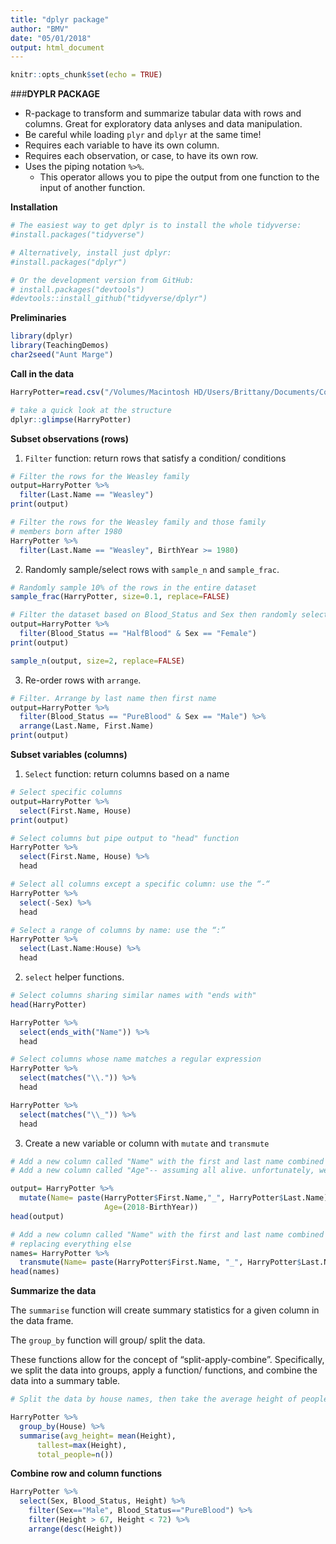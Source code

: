 ```yaml
---
title: "dplyr package"
author: "BMV"
date: "05/01/2018"
output: html_document
---
```


```r
knitr::opts_chunk$set(echo = TRUE)
```

###**DYPLR PACKAGE**

* R-package to transform and summarize tabular data with rows and columns. Great for exploratory data anlyses and data manipulation.
* Be careful while loading `plyr` and `dplyr` at the same time!
* Requires each variable to have its own column.
* Requires each observation, or case, to have its own row.
* Uses the piping notation `%>%`.
    * This operator allows you to pipe the output from one function to the input of another function.

**Installation**
```r
# The easiest way to get dplyr is to install the whole tidyverse:
#install.packages("tidyverse")

# Alternatively, install just dplyr:
#install.packages("dplyr")

# Or the development version from GitHub:
# install.packages("devtools")
#devtools::install_github("tidyverse/dplyr")
```

**Preliminaries**
```r
library(dplyr)
library(TeachingDemos)
char2seed("Aunt Marge")
```

**Call in the data**
```r
HarryPotter=read.csv("/Volumes/Macintosh HD/Users/Brittany/Documents/ComputationalBiology/Bio381_ComputationalBiology/HarryPotter.csv", sep=",")

# take a quick look at the structure 
dplyr::glimpse(HarryPotter)
```

**Subset observations (rows)**

1. `Filter` function: return rows that satisfy a condition/ conditions
```r
# Filter the rows for the Weasley family
output=HarryPotter %>%
  filter(Last.Name == "Weasley")
print(output)

# Filter the rows for the Weasley family and those family
# members born after 1980
HarryPotter %>%
  filter(Last.Name == "Weasley", BirthYear >= 1980)
```

2. Randomly sample/select rows with `sample_n` and `sample_frac`.
```r
# Randomly sample 10% of the rows in the entire dataset
sample_frac(HarryPotter, size=0.1, replace=FALSE)

# Filter the dataset based on Blood_Status and Sex then randomly select three people
output=HarryPotter %>%
  filter(Blood_Status == "HalfBlood" & Sex == "Female")
print(output)

sample_n(output, size=2, replace=FALSE)
```

3. Re-order rows with `arrange`.
```r
# Filter. Arrange by last name then first name
output=HarryPotter %>%
  filter(Blood_Status == "PureBlood" & Sex == "Male") %>%
  arrange(Last.Name, First.Name)
print(output)
```

**Subset variables (columns)**

1. `Select` function: return columns based on a name
```r
# Select specific columns 
output=HarryPotter %>%
  select(First.Name, House)
print(output)

# Select columns but pipe output to "head" function
HarryPotter %>%
  select(First.Name, House) %>%
  head

# Select all columns except a specific column: use the “-“
HarryPotter %>%
  select(-Sex) %>%
  head

# Select a range of columns by name: use the “:”
HarryPotter %>%
  select(Last.Name:House) %>%
  head
```

2. `select` helper functions.
```r
# Select columns sharing similar names with "ends with"
head(HarryPotter)

HarryPotter %>%
  select(ends_with("Name")) %>%
  head

# Select columns whose name matches a regular expression
HarryPotter %>%
  select(matches("\\.")) %>%
  head

HarryPotter %>%
  select(matches("\\_")) %>%
  head
```

3. Create a new variable or column with `mutate` and `transmute`
```r
# Add a new column called "Name" with the first and last name combined
# Add a new column called "Age"-- assuming all alive. unfortunately, we know this isn't true :(

output= HarryPotter %>%
  mutate(Name= paste(HarryPotter$First.Name,"_", HarryPotter$Last.Name), 
                     Age=(2018-BirthYear))
head(output)

# Add a new column called "Name" with the first and last name combined
# replacing everything else
names= HarryPotter %>%
  transmute(Name= paste(HarryPotter$First.Name, "_", HarryPotter$Last.Name))
head(names)
```

**Summarize the data**

The `summarise` function will create summary statistics for a given column in the data frame.

The `group_by` function will group/ split the data.

These functions allow for the concept of "split-apply-combine".
Specifically, we split the data into groups, apply a function/ functions, and combine the data into a summary table.

```r
# Split the data by house names, then take the average height of people in those houses, find the maximum height, and provide the total number of observations of people providing data/house.

HarryPotter %>%
  group_by(House) %>%
  summarise(avg_height= mean(Height),
      tallest=max(Height),
      total_people=n())
```

**Combine row and column functions**

```r
HarryPotter %>% 
  select(Sex, Blood_Status, Height) %>%
    filter(Sex=="Male", Blood_Status=="PureBlood") %>% 
    filter(Height > 67, Height < 72) %>% 
    arrange(desc(Height))
```
